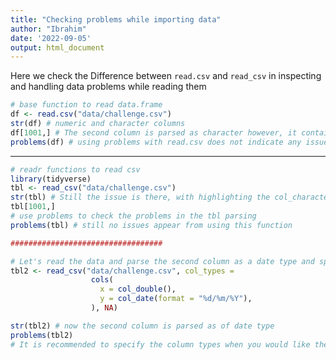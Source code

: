 ```yaml
---
title: "Checking problems while importing data"
author: "Ibrahim"
date: '2022-09-05'
output: html_document
---
```


Here we check the Difference between `read.csv` and `read_csv` in inspecting and handling data problems while reading them

```r
# base function to read data.frame
df <- read.csv("data/challenge.csv")
str(df) # numeric and character columns
df[1001,] # The second column is parsed as character however, it contains date values
problems(df) # using problems with read.csv does not indicate any issues
```
-----------------------

```r
# readr functions to read csv
library(tidyverse)
tbl <- read_csv("data/challenge.csv")
str(tbl) # Still the issue is there, with highlighting the col_character (red colour) to be read to check if this may lead to an issue.
tbl[1001,]
# use problems to check the problems in the tbl parsing
problems(tbl) # still no issues appear from using this function

##################################

# Let's read the data and parse the second column as a date type and specify its format
tbl2 <- read_csv("data/challenge.csv", col_types = 
                  cols(
                    x = col_double(),
                    y = col_date(format = "%d/%m/%Y"),
                  ), NA)

str(tbl2) # now the second column is parsed as of date type
problems(tbl2)
# It is recommended to specify the column types when you would like the some columns to follow a specific data type
```
